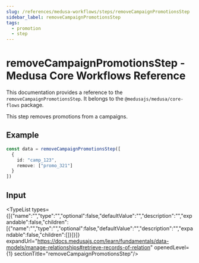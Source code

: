 ```yaml
---
slug: /references/medusa-workflows/steps/removeCampaignPromotionsStep
sidebar_label: removeCampaignPromotionsStep
tags:
  - promotion
  - step
---
```



# removeCampaignPromotionsStep - Medusa Core Workflows Reference

This documentation provides a reference to the `removeCampaignPromotionsStep`. It belongs to the `@medusajs/medusa/core-flows` package.

This step removes promotions from a campaigns.

## Example

```ts
const data = removeCampaignPromotionsStep([
  {
    id: "camp_123",
    remove: ["promo_321"]
  }
])
```

## Input

<TypeList types={[{"name":"","type":"","optional":false,"defaultValue":"","description":"","expandable":false,"children":[{"name":"","type":"","optional":false,"defaultValue":"","description":"","expandable":false,"children":[]}]}]} expandUrl="https://docs.medusajs.com/learn/fundamentals/data-models/manage-relationships#retrieve-records-of-relation" openedLevel={1} sectionTitle="removeCampaignPromotionsStep"/>
